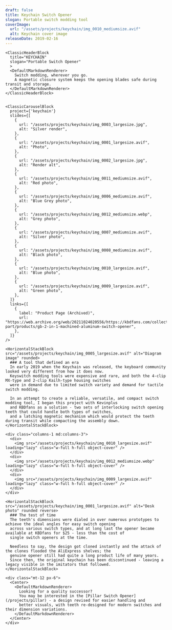 ```yaml
---
draft: false
title: Keychain Switch Opener
slogan: Portable switch modding tool
coverImage:
  url: "/assets/projects/keychain/img_0010_mediumsize.avif"
  alt: Keychain cover image
releaseDate: 2019-02-16
---
```


<DefaultLayout title={frontmatter.title}>

  <ClassicBlurredHeader src={frontmatter.coverImage.url} />

  <div class="container mx-auto">

    <ClassicHeaderBlock 
      title="KEYCHAIN"
      slogan="Portable Switch Opener"
      >
      <DefaultMarkdownRenderer>
        Switch modding, wherever you go.  
        A magnetic closure system keeps the opening blades safe during transit and storage.
      </DefaultMarkdownRenderer>
    </ClassicHeaderBlock>


    <ClassicCarouselBlock 
      project={'keychain'} 
      slides={[
        {
          url: "/assets/projects/keychain/img_0003_largesize.jpg",
          alt: "Silver render",
        },
        {
          url: "/assets/projects/keychain/img_0001_largesize.avif",
          alt: "Photo",
        },
        {
          url: "/assets/projects/keychain/img_0002_largesize.jpg",
          alt: "Render alt",
        },
        {
          url: "/assets/projects/keychain/img_0011_mediumsize.avif",
          alt: "Red photo",
        },
        {
          url: "/assets/projects/keychain/img_0006_mediumsize.avif",
          alt: "Blue Grey photo",
        },
        {
          url: "/assets/projects/keychain/img_0012_mediumsize.webp",
          alt: "Grey photo",
        },
        {
          url: "/assets/projects/keychain/img_0007_mediumsize.avif",
          alt: "Silver photo",
        },
        {
          url: "/assets/projects/keychain/img_0008_mediumsize.avif",
          alt: "Black photo",
        },
        {
          url: "/assets/projects/keychain/img_0010_largesize.avif",
          alt: "Blue photo",
        },
        {
          url: "/assets/projects/keychain/img_0009_largesize.avif",
          alt: "Green photo",
        },
      ]} 
      links={[
        {
          label: "Product Page (Archived)",
          url: "https://web.archive.org/web/20211024020556/https://kbdfans.com/collections/keyboard-part/products/gb-2-in-1-machined-aluminum-switch-opener",
        },
      ]}
    />

    <HorizontalStackBlock src="/assets/projects/keychain/img_0005_largesize.avif" alt="Diagram image" rounded>
      ### A tool that defined an era
      In early 2019 when the Keychain was released, the keyboard community looked very different from how it does now.  
      Keyswitch modding tools were expensive and rare, and both the 4-clip MX-type and 2-clip Kailh-type housing switches 
      were in demand due to limited switch variety and demand for tactile switch modding.  

      In an attempt to create a reliable, versatile, and compact switch modding tool, I began this project with Kevinplus 
      and KBDfans as a solution - two sets of interlocking switch opening teeth that could handle both types of switches, 
      and a latching magnetic mechanism which would protect the teeth during transit while compacting the assembly down.  
    </HorizontalStackBlock>

    <div class="columns-1 md:columns-3">
      <div>
        <img src="/assets/projects/keychain/img_0010_largesize.avif" loading="lazy" class="w-full h-full object-cover" />
      </div>
      <div>
        <img src="/assets/projects/keychain/img_0012_mediumsize.webp" loading="lazy" class="w-full h-full object-cover" />
      </div>
      <div>
        <img src="/assets/projects/keychain/img_0009_largesize.avif" loading="lazy" class="w-full h-full object-cover" />
      </div>
    </div>

    <HorizontalStackBlock src="/assets/projects/keychain/img_0001_largesize.avif" alt="Desk photo" rounded reverse>
      ### The test of time
      The teeth's dimensions were dialed in over numerous prototypes to achieve the ideal angles for easy switch opening 
      across various switch types, and at long last the opener became available at KBDfans for $25 - less than the cost of 
      single switch openers at the time.  

      Needless to say, the design got cloned instantly and the attack of the clones flooded the AliExpress shelves; the 
      genuine opener still had quite a long product life of many years.  
      Since then, the original keychain has been discontinued - leaving a legacy visible in the imitators that followed.  
    </HorizontalStackBlock>

    <div class="mt-12 px-6">
      <Center>
        <DefaultMarkdownRenderer>
          Looking for a quality successor?  
          You may be interested in the [Pillar Switch Opener](/projects/pillar) - a design revised for easier handling and 
          better visuals, with teeth re-designed for modern switches and their dimension variations.  
        </DefaultMarkdownRenderer>
      </Center>
    </div>

  </div>

</DefaultLayout>